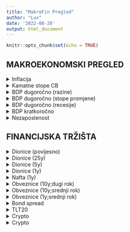 ```yaml
---
title: "MakroFin Pregled"
author: "Lux"
date: '2022-08-20'
output: html_document
---
```


```r
knitr::opts_chunk$set(echo = TRUE)
```




## MAKROEKONOMSKI PREGLED




<details>
  <summary>Inflacija</summary>


<iframe src="https://d3fy651gv2fhd3.cloudfront.net/embed/?s=cpi+yoy&amp;v=202208101310V20220312&amp;d1=19220914&amp;h=300&amp;w=600" height="300" width="600" frameborder="0" scrolling="no"></iframe>


</details>


<details>
 <summary>Kamatne stope CB</summary>
  

<iframe src='https://d3fy651gv2fhd3.cloudfront.net/embed/?s=fdtr&v=202208171830V20220312&d1=19220914&h=300&w=600' height='300' width='600'  frameborder='0' scrolling='no'></iframe>


</details>


<details>
 <summary>BDP dugoročno (razine)</summary>


<iframe src='https://d3fy651gv2fhd3.cloudfront.net/embed/?s=wgdpus&projection=te&v=202207111304V20220312&d1=19220914&h=300&w=600' height='300' width='600'  frameborder='0' scrolling='no'></iframe>


</details>


<details>
 <summary>BDP dugoročno (stope promjene)</summary>



<iframe src='https://d3fy651gv2fhd3.cloudfront.net/embed/?s=gdp+cqoq&v=202207281330V20220312&d1=19220914&h=300&w=600' height='300' width='600'  frameborder='0' scrolling='no'></iframe>


</details>


<details>
 <summary>BDP dugoročno (recesije)</summary>


<iframe src='https://d3fy651gv2fhd3.cloudfront.net/embed/?s=usafygg&v=202201271524V20220312&d1=19970826&h=300&w=600' height='300' width='600'  frameborder='0' scrolling='no'></iframe>

</details>

<details>
 <summary>BDP kratkoročno</summary>


<iframe src='https://d3fy651gv2fhd3.cloudfront.net/embed/?s=gdp+cqoq&v=202207281330V20220312&d1=20190821&h=300&w=600' height='300' width='600'  frameborder='0' scrolling='no'></iframe>

</details>


<details>
 <summary>Nezaposlenost</summary>


<iframe src='https://d3fy651gv2fhd3.cloudfront.net/embed/?s=usurtot&v=202208051244V20220312&d1=19220914&h=300&w=600' height='300' width='600'  frameborder='0' scrolling='no'></iframe>

</details>

## FINANCIJSKA TRŽIŠTA


<details>
 <summary>Dionice (povijesno)</summary>

```r
knitr::include_graphics("C:/Users/Lukas/OneDrive/Desktop/MFOverview/stocksLT.png")
```

</details>



<details>
 <summary>Dionice (25y)</summary>


```r
knitr::include_graphics("C:/Users/Lukas/OneDrive/Desktop/MFOverview/stocks25y.png")
```

</details>


<details>
 <summary>Dionice (5y)</summary>


```r
knitr::include_graphics("C:/Users/Lukas/OneDrive/Desktop/MFOverview/stocks5y.png")
```

</details>

<details>
 <summary>Dionice (1y)</summary>


```r
knitr::include_graphics("C:/Users/Lukas/OneDrive/Desktop/MFOverview/stocks1y.png")
```

</details>

<details>
 <summary>Nafta (1y)</summary>


```r
knitr::include_graphics("C:/Users/Lukas/OneDrive/Desktop/MFOverview/oil.png")
```

</details>


<details>
 <summary>Obveznice (10y;dugi rok) </summary>


```r
knitr::include_graphics("C:/Users/Lukas/OneDrive/Desktop/MFOverview/bonds10.png")
```

</details>



<details>
 <summary>Obveznice (10y;srednji rok) </summary>


```r
knitr::include_graphics("C:/Users/Lukas/OneDrive/Desktop/MFOverview/bonds10st.png")
```

</details>


<details>
 <summary>Obveznice (1y;srednji rok) </summary>


```r
knitr::include_graphics("C:/Users/Lukas/OneDrive/Desktop/MFOverview/bonds1.png")
```

</details>



<details>
 <summary>Bond spread</summary>


```r
knitr::include_graphics("C:/Users/Lukas/OneDrive/Desktop/MFOverview/bondspread.png")
```

</details>



<details>
 <summary>TLT20</summary>


```r
knitr::include_graphics("C:/Users/Lukas/OneDrive/Desktop/MFOverview/TLT20.png")
```

</details>


<details>
 <summary>Crypto </summary>


```r
knitr::include_graphics("C:/Users/Lukas/OneDrive/Desktop/MFOverview/BTC.png")
```

</details>


<details>
 <summary>Crypto </summary>


```r
knitr::include_graphics("C:/Users/Lukas/OneDrive/Desktop/MFOverview/NASDAQ.png")
```

</details>













